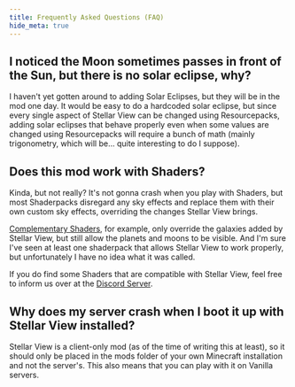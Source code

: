 ```yaml
---
title: Frequently Asked Questions (FAQ)
hide_meta: true
---
```


## I noticed the Moon sometimes passes in front of the Sun, but there is no solar eclipse, why?

I haven't yet gotten around to adding Solar Eclipses, but they will be in the mod one day. It would be easy to do a hardcoded solar eclipse, but since every single aspect of Stellar View can be changed using Resourcepacks, adding solar eclipses that behave properly even when some values are changed using Resourcepacks will require a bunch of math (mainly trigonometry, which will be... quite interesting to do I suppose).


## Does this mod work with Shaders?

Kinda, but not really? It's not gonna crash when you play with Shaders, but most Shaderpacks disregard any sky effects and replace them with their own custom sky effects, overriding the changes Stellar View brings.

[Complementary Shaders](https://www.complementary.dev/shaders/), for example, only override the galaxies added by Stellar View, but still allow the planets and moons to be visible. And I'm sure I've seen at least one shaderpack that allows Stellar View to work properly, but unfortunately I have no idea what it was called.

If you do find some Shaders that are compatible with Stellar View, feel free to inform us over at the [Discord Server](https://discord.gg/VDSqzdBqRd).


## Why does my server crash when I boot it up with Stellar View installed?

Stellar View is a client-only mod (as of the time of writing this at least), so it should only be placed in the mods folder of your own Minecraft installation and not the server's.
This also means that you can play with it on Vanilla servers.